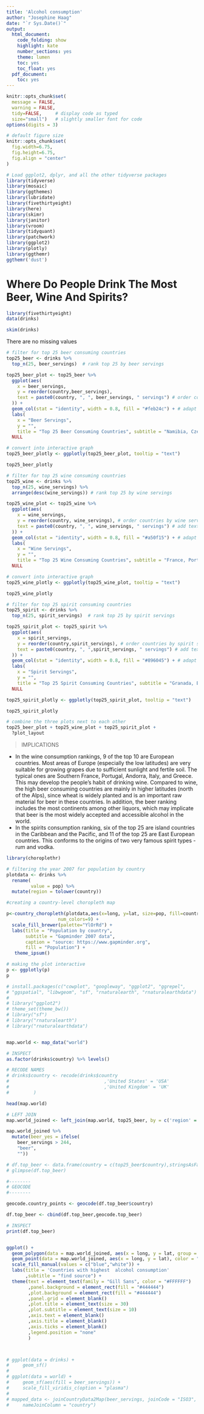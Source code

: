 ```yaml
---
title: 'Alcohol consumption'
author: "Josephine Haag"
date: "`r Sys.Date()`"
output:
  html_document:
    code_folding: show
    highlight: kate
    number_sections: yes
    theme: lumen
    toc: yes
    toc_float: yes
  pdf_document:
    toc: yes
---
```



```r
knitr::opts_chunk$set(
  message = FALSE, 
  warning = FALSE, 
  tidy=FALSE,     # display code as typed
  size="small")   # slightly smaller font for code
options(digits = 3)

# default figure size
knitr::opts_chunk$set(
  fig.width=6.75, 
  fig.height=6.75,
  fig.align = "center"
)
```


```r
# Load ggplot2, dplyr, and all the other tidyverse packages
library(tidyverse)  
library(mosaic)
library(ggthemes)
library(lubridate)
library(fivethirtyeight)
library(here)
library(skimr)
library(janitor)
library(vroom)
library(tidyquant)
library(patchwork)
library(ggplot2)
library(plotly)
library(ggthemr)
ggthemr('dust')
```



# Where Do People Drink The Most Beer, Wine And Spirits?
```r
library(fivethirtyeight)
data(drinks)

```



```r
skim(drinks)
```

There are no missing values

```r
# filter for top 25 beer consuming countries
top25_beer <- drinks %>% 
  top_n(25, beer_servings)  # rank top 25 by beer servings

top25_beer_plot <- top25_beer %>%
  ggplot(aes(
    x = beer_servings,
    y = reorder(country,beer_servings),
    text = paste0(country, ", ", beer_servings, " servings") # order countries by beer servings
  )) +
  geom_col(stat = "identity", width = 0.8, fill = "#feb24c") + # adapt bars and set a color to beer
  labs(
    x = "Beer Servings", 
    y = "", 
    title = "Top 25 Beer Consuming Countries", subtitle = "Namibia, Czech Republic, & Gabon drink most beer", caption = "Source: World Health Organization (GISAH), 2010") + # add labels to axis and title
  NULL

# convert into interactive graph
top25_beer_plotly <- ggplotly(top25_beer_plot, tooltip = "text")

top25_beer_plotly

```


```r
# filter for top 25 wine consuming countries
top25_wine <- drinks %>% 
  top_n(25, wine_servings) %>%
  arrange(desc(wine_servings)) # rank top 25 by wine servings

top25_wine_plot <- top25_wine %>%
  ggplot(aes(
    x = wine_servings,
    y = reorder(country, wine_servings), # order countries by wine servings
    text = paste0(country, ", ", wine_servings, " servings") # add text for ggplotly
  )) +
  geom_col(stat = "identity", width = 0.8, fill = "#a50f15") + # adapt bars and set a color to (red) wine
  labs(
    x = "Wine Servings", 
    y = "", 
    title = "Top 25 Wine Consuming Countries", subtitle = "France, Portugal, and Andorra drink most wine", caption = "Source: World Health Organization (GISAH), 2010") + # add labels to axis and title
  NULL

# convert into interactive graph
top25_wine_plotly <- ggplotly(top25_wine_plot, tooltip = "text")

top25_wine_plotly

```

```r
# filter for top 25 spirit consuming countries
top25_spirit <- drinks %>% 
  top_n(25, spirit_servings)  # rank top 25 by spirit servings

top25_spirit_plot <- top25_spirit %>%
  ggplot(aes(
    x = spirit_servings,
    y = reorder(country,spirit_servings), # order countries by spirit servings
    text = paste0(country, ", ",spirit_servings, " servings") # add text for ggplotly
  )) +
  geom_col(stat = "identity", width = 0.8, fill = "#896045") + # adapt bars and set a color to spirit (rum)
  labs(
    x = "Spirit Servings", 
    y = "", 
    title = "Top 25 Spirit Consuming Countries", subtitle = "Granada, Belarus, and Russia drink most spirit", caption = "Source: World Health Organization (GISAH), 2010") + # add labels to axis and title
  NULL

top25_spirit_plotly <- ggplotly(top25_spirit_plot, tooltip = "text")

top25_spirit_plotly
```

```r
# combine the three plots next to each other
top25_beer_plot + top25_wine_plot + top25_spirit_plot + 
  ?plot_layout
```



> IMPLICATIONS

- In the wine consumption rankings, 9 of the top 10 are European countries. Most areas of Europe (especially the low latitudes) are very suitable for growing grapes due to sufficient sunlight and fertile soil. The typical ones are Southern France, Portugal, Andorra, Italy, and Greece. This may develop the people's habit of drinking wine. Compared to wine, the high beer consuming countries are mainly in higher latitudes (north of the Alps), since wheat is widely planted and is an important raw material for beer in these countries. In addition, the beer ranking includes the most continents among other liquors, which may implicate that beer is the most widely accepted and accessible alcohol in the world.
- In the spirits consumption ranking, six of the top 25 are island countries in the Caribbean and the Pacific, and 11 of the top 25 are East European countries. This conforms to the origins of two very famous spirit types - rum and vodka.
```r

library(choroplethr)

# filtering the year 2007 for population by country
plotdata <- drinks %>%
  rename(
         value = pop) %>%
  mutate(region = tolower(country)) 

#creating a country-level choropleth map

p<-country_choropleth(plotdata,aes(x=long, y=lat, size=pop, fill=country),
                   num_colors=9) +
  scale_fill_brewer(palette="YlOrRd") +
  labs(title = "Population by country",
       subtitle = "Gapminder 2007 data",
       caption = "source: https://www.gapminder.org",
       fill = "Population") +
   theme_ipsum()

# making the plot interactive 
p <- ggplotly(p)
p
```


```r
# install.packages(c("cowplot", "googleway", "ggplot2", "ggrepel",
# "ggspatial", "libwgeom", "sf", "rnaturalearth", "rnaturalearthdata")
#
# library("ggplot2")
# theme_set(theme_bw())
# library("sf")
# library("rnaturalearth")
# library("rnaturalearthdata")


map.world <- map_data("world")

# INSPECT
as.factor(drinks$country) %>% levels()

# RECODE NAMES
# drinks$country <- recode(drinks$country
#                                   ,'United States' = 'USA'
#                                   ,'United Kingdom' = 'UK'
#         )

head(map.world)

# LEFT JOIN
map.world_joined <- left_join(map.world, top25_beer, by = c('region' = 'country'))

map.world_joined %>% 
  mutate(beer_yes = ifelse(
    beer_servings > 244, 
    "beer", 
    ""))

# df.top_beer <- data.frame(country = c(top25_beer$country),stringsAsFactors = F)
# glimpse(df.top_beer)

#--------
# GEOCODE
#--------

geocode.country_points <- geocode(df.top_beer$country)

df.top_beer <- cbind(df.top_beer,geocode.top_beer)

# INSPECT
print(df.top_beer)


ggplot() +
  geom_polygon(data = map.world_joined, aes(x = long, y = lat, group = group, fill = "beer_yes")) +
  geom_point(data = map.world_joined, aes(x = long, y = lat), color = "red") +
  scale_fill_manual(values = c("blue","white")) +
  labs(title = 'Countries with highest  alcohol consumption'
       ,subtitle = "find source") +
  theme(text = element_text(family = "Gill Sans", color = "#FFFFFF")
        ,panel.background = element_rect(fill = "#444444")
        ,plot.background = element_rect(fill = "#444444")
        ,panel.grid = element_blank()
        ,plot.title = element_text(size = 30)
        ,plot.subtitle = element_text(size = 10)
        ,axis.text = element_blank()
        ,axis.title = element_blank()
        ,axis.ticks = element_blank()
        ,legend.position = "none"
        )



# ggplot(data = drinks) +
#     geom_sf()
#
# ggplot(data = world) +
#     geom_sf(aes(fill = beer_servings)) +
#     scale_fill_viridis_c(option = "plasma")
#
# mapped_data <- joinCountryData2Map(beer_servings, joinCode = "ISO3",
#     nameJoinColumn = "country")
```



